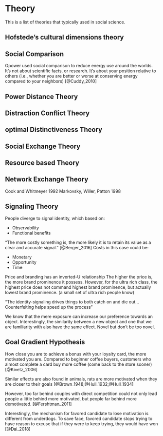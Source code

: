 # Theory

This is a list of theories that typically used in social science.

## Hofstede's cultural dimensions theory


## Social Comparison

Opower used social comparison to reduce energy use around the worlds. It's not about scientific facts, or research. It's about your position relative to others (i.e., whether you are better or worse at conserving energy compared to your neighbors) [@Cuddy_2010]

## Power Distance Theory



## Distraction Conflict Theory


## optimal Distinctiveness Theory 


## Social Exchange Theory



## Resource based Theory

## Network Exchange Theory 
Cook and Whitmeyer 1992
Markovsky, Willer, Patton 1998 


## Signaling Theory 
People diverge to signal identity, which based on:  

 * Observability  
 * Functional benefits
 
"The more costly something is, the more likely it is to retain its value as a clear and accurate signal." [@Berger_2016]
Costs in this case could be:  

 * Monetary 
 * Opportunity 
 * Time 
 
Price and branding has an inverted-U relationship
The higher the price is, the more brand prominence it possess. 
However, for the ultra rich class, the highest price does not command highest brand prominence, but actually lowest brand prominence. (a small set of ultra rich people know)


"The identity-signaling drives things to both catch on and die out... Counterfeiting helps speed up the process "


We know that the mere exposure can increase our preference towards an object. Interestingly, the similarity between a new object and one that we are familiarity with also have the same effect. Novel but don't be too novel. 




## Goal Gradient Hypothesis

How close you are to achieve a bonus with your loyalty card, the more motivated you are. Compared to beginner coffee buyers, customers who almost complete a card buy more coffee (come back to the store sooner) [@Kivetz_2006]

Similar effects are also found in animals, rats are more motivated when they are closer to their goals [@Brown_1948;@Hull_1932;@Hull_1934]


However, too far behind couples with direct competition could not only lead people a little behind more motivated, but people far behind more demotivated. [@Fershtman_2011]

Interestingly, the mechanism for favored candidate to lose motivation is different from underdogs. To save face, favored candidate stops trying to have reason to excuse that if they were to keep trying, they would have won [@Dai_2018]